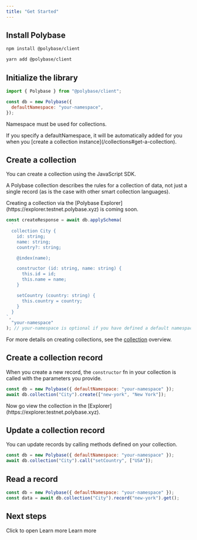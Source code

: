 ```yaml
---
title: "Get Started"
---
```


## Install Polybase

<CodeGroup>

```bash npm
npm install @polybase/client
```

```bash yarn
yarn add @polybase/client
```

</CodeGroup>

## Initialize the library

```js
import { Polybase } from "@polybase/client";

const db = new Polybase({
  defaultNamespace: "your-namespace",
});
```

<Warning>Namespace must be used for collections.</Warning>

<Info>
  If you specify a defaultNamespace, it will be automatically added for you when
  you [create a collection instance](/collections#get-a-collection).
</Info>

## Create a collection

You can create a collection using the JavaScript SDK.

A Polybase collection describes the rules for a collection of data, not just a
single record (as is the case with other smart collection languages).

<Info>
  Creating a collection via the [Polybase
  Explorer](https://explorer.testnet.polybase.xyz) is coming soon.
</Info>

```js
const createResponse = await db.applySchema(
  `
  collection City {
    id: string;
    name: string;
    country?: string;

    @index(name);

    constructor (id: string, name: string) {
      this.id = id;
      this.name = name;
    }

    setCountry (country: string) {
      this.country = country;
    }
  }
`,
  "your-namespace"
); // your-namespace is optional if you have defined a default namespace
```

For more details on creating collections, see the [collection](/collections)
overview.

## Create a collection record

When you create a new record, the `constructor` fn in your collection is called
with the parameters you provide.

```js
const db = new Polybase({ defaultNamespace: "your-namespace" });
await db.collection("City").create(["new-york", "New York"]);
```

<Note>
  Now go view the collection in the
  [Explorer](https://explorer.testnet.polybase.xyz).
</Note>

## Update a collection record

You can update records by calling methods defined on your collection.

```js
const db = new Polybase({ defaultNamespace: "your-namespace" });
await db.collection("City").call("setCountry", ["USA"]);
```

## Read a record

```js
const db = new Polybase({ defaultNamespace: "your-namespace" });
const data = await db.collection("City").record("new-york").get();
```

## Next steps

<Card title="Read the Polybase Whitepaper" icon="file-lines" href="https://polybase.xyz/Polybase%5FA%5Fdecentralized%5FQuery%5FIndex%5Fand%5FStorage%5FProtocol-v2.0.pdf">
  Click to open
</Card>

<Card title="Understand Collections" icon="table" href="/collections">
  Learn more
</Card>

<Card title="Known Issues" icon="bug" href="/known-issues">
  Learn more
</Card>

